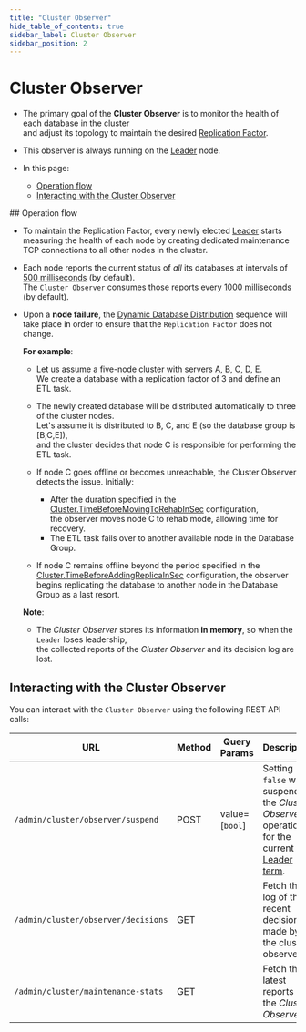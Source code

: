 ```yaml
---
title: "Cluster Observer"
hide_table_of_contents: true
sidebar_label: Cluster Observer
sidebar_position: 2
---
```



# Cluster Observer
<Admonition type="note" title="Note">
 
* The primary goal of the **Cluster Observer** is to monitor the health of each database in the cluster  
  and adjust its topology to maintain the desired [Replication Factor](../../../server/clustering/distribution/distributed-database.mdx#replication-factor).

* This observer is always running on the [Leader](../../../server/clustering/rachis/cluster-topology.mdx#leader) node.

* In this page:
  * [Operation flow](../../../server/clustering/distribution/cluster-observer.mdx#operation-flow)
  * [Interacting with the Cluster Observer](../../../server/clustering/distribution/cluster-observer.mdx#interacting-with-the-cluster-observer)

</Admonition>
## Operation flow

* To maintain the Replication Factor, every newly elected [Leader](../../../server/clustering/rachis/cluster-topology.mdx#leader) starts measuring the health of each node 
  by creating dedicated maintenance TCP connections to all other nodes in the cluster.  

* Each node reports the current status of _all_  its databases at intervals of [500 milliseconds](../../../server/configuration/cluster-configuration.mdx#clusterworkersampleperiodinms) (by default).  
  The `Cluster Observer` consumes those reports every [1000 milliseconds](../../../server/configuration/cluster-configuration.mdx#clustersupervisorsampleperiodinms) (by default).  

* Upon a **node failure**, the [Dynamic Database Distribution](../../../server/clustering/distribution/distributed-database.mdx#dynamic-database-distribution) sequence
  will take place in order to ensure that the `Replication Factor` does not change.  

    <Admonition type="note" title="Note">
    
    **For example**:  
    
    * Let us assume a five-node cluster with servers A, B, C, D, E.  
      We create a database with a replication factor of 3 and define an ETL task.
    
    * The newly created database will be distributed automatically to three of the cluster nodes.  
      Let's assume it is distributed to B, C, and E (so the database group is [B,C,E]),  
      and the cluster decides that node C is responsible for performing the ETL task.
 
    * If node C goes offline or becomes unreachable, the Cluster Observer detects the issue.
      Initially:
      * After the duration specified in the [Cluster.TimeBeforeMovingToRehabInSec](../../../server/configuration/cluster-configuration.mdx#clustertimebeforemovingtorehabinsec) configuration,  
        the observer moves node C to rehab mode, allowing time for recovery.
      * The ETL task fails over to another available node in the Database Group.
   
    * If node C remains offline beyond the period specified in the [Cluster.TimeBeforeAddingReplicaInSec](../../../server/configuration/cluster-configuration.mdx#clustertimebeforeaddingreplicainsec) configuration,
      the observer begins replicating the database to another node in the Database Group as a last resort.
    
    </Admonition>

    <Admonition type="warning" title="Warning">

    **Note**:  

    * The _Cluster Observer_ stores its information **in memory**, so when the `Leader` loses leadership,  
      the collected reports of the _Cluster Observer_ and its decision log are lost.

    </Admonition>



## Interacting with the Cluster Observer

You can interact with the `Cluster Observer` using the following REST API calls:  

| URL                                 | Method  | Query Params   | Description                                                                                                                                                          |
|-------------------------------------|---------|----------------|----------------------------------------------------------------------------------------------------------------------------------------------------------------------|
| `/admin/cluster/observer/suspend`   | POST    | value=[`bool`] | Setting `false` will suspend the _Cluster Observer_ operation for the current [Leader term](../../../studio/cluster/cluster-view.mdx#cluster-nodes-states-&-types-flow). |
| `/admin/cluster/observer/decisions` | GET     |                | Fetch the log of the recent decisions made by the cluster observer.                                                                                                  |
| `/admin/cluster/maintenance-stats`  | GET     |                | Fetch the latest reports of the _Cluster Observer_                                                                                                                   |


